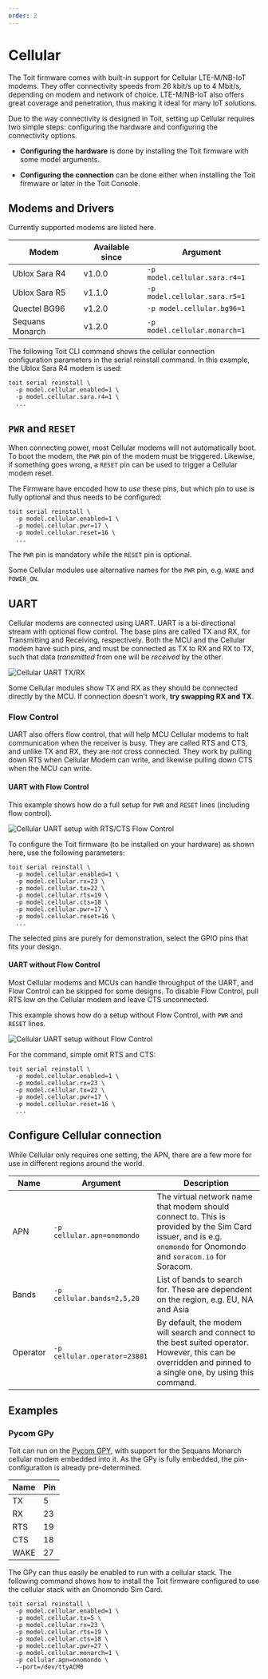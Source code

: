 ```yaml
---
order: 2
---
```




# Cellular

The Toit firmware comes with built-in support for Cellular LTE-M/NB-IoT modems. They offer connectivity speeds from 26 kbit/s up to 4 Mbit/s, depending on modem and network of choice.
LTE-M/NB-IoT also offers great coverage and penetration, thus making it ideal for many IoT solutions.

Due to the way connectivity is designed in Toit, setting up Cellular requires two simple steps: configuring the hardware and configuring the connectivity options.

  * **Configuring the hardware** is done by installing the Toit firmware with some model arguments.

  * **Configuring the connection** can be done either when installing the Toit firmware or later in the Toit Console.

## Modems and Drivers

Currently supported modems are listed here.

| Modem | Available since | Argument |
| --- | --- | --- |
| Ublox Sara R4 | v1.0.0 | `-p model.cellular.sara.r4=1` |
| Ublox Sara R5 | v1.1.0 | `-p model.cellular.sara.r5=1` |
| Quectel BG96  | v1.2.0 | `-p model.cellular.bg96=1` |
| Sequans Monarch  | v1.2.0 | `-p model.cellular.monarch=1` |

The following Toit CLI command shows the cellular connection configuration parameters in the serial reinstall command. In this example, the Ublox Sara R4 modem is used:

```shell
toit serial reinstall \
  -p model.cellular.enabled=1 \
  -p model.cellular.sara.r4=1 \
  ...
```

## `PWR` and `RESET`

When connecting power, most Cellular modems will not automatically boot. To boot the modem, the `PWR` pin of the modem must be triggered. Likewise, if something goes wrong, a `RESET` pin can be used to trigger a Cellular modem reset.

The Firmware have encoded how to *use* these pins, but which pin to use is fully optional and thus needs to be configured:

```shell
toit serial reinstall \
  -p model.cellular.enabled=1 \
  -p model.cellular.pwr=17 \
  -p model.cellular.reset=16 \
  ...
```

The `PWR` pin is mandatory while the `RESET` pin is optional.

<Note type="info">

Some Cellular modules use alternative names for the `PWR` pin, e.g. `WAKE` and `POWER_ON`.

</Note>

## UART

Cellular modems are connected using UART. UART is a bi-directional stream with optional flow control. The base pins are called TX and RX, for Transmitting and Receiving, respectively.
Both the MCU and the Cellular modem have such pins, and must be connected as TX to RX and RX to TX, such that data *transmitted* from one will be *received* by the other.

<img src={CellularUart} alt="Cellular UART TX/RX" />

<Note type="info">

Some Cellular modules show TX and RX as they should be connected directly by the MCU. If connection doesn't work, **try swapping RX and TX**.

</Note>

### Flow Control

UART also offers flow control, that will help MCU Cellular modems to halt communication when the receiver is busy. They are called RTS and CTS,
and unlike TX and RX, they are *not* cross connected. They work by pulling down RTS when Cellular Modem can write, and likewise pulling down CTS when the MCU can write.

#### UART with Flow Control

This example shows how do a full setup for `PWR` and `RESET` lines (including flow control).

<img src={CellularUartFlowControl} alt="Cellular UART setup with RTS/CTS Flow Control" />


To configure the Toit firmware (to be installed on your hardware) as shown here, use the following parameters:

```shell
toit serial reinstall \
  -p model.cellular.enabled=1 \
  -p model.cellular.rx=23 \
  -p model.cellular.tx=22 \
  -p model.cellular.rts=19 \
  -p model.cellular.cts=18 \
  -p model.cellular.pwr=17 \
  -p model.cellular.reset=16 \
  ...
```

<Note type="info">

The selected pins are purely for demonstration, select the GPIO pins that fits your design.

</Note>

#### UART without Flow Control

Most Cellular modems and MCUs can handle throughput of the UART, and Flow Control can be skipped for some designs. To disable Flow Control,
pull RTS low on the Cellular modem and leave CTS unconnected.

This example shows how do a setup without Flow Control, with `PWR` and `RESET` lines.

<img src={CellularUartNoFlowControl} alt="Cellular UART setup without Flow Control" />

For the command, simple omit RTS and CTS:

```shell
toit serial reinstall \
  -p model.cellular.enabled=1 \
  -p model.cellular.rx=23 \
  -p model.cellular.tx=22 \
  -p model.cellular.pwr=17 \
  -p model.cellular.reset=16 \
  ...
```

## Configure Cellular connection

While Cellular only requires one setting, the APN, there are a few more for use in different regions around the world.

| Name | Argument | Description |
| --- | --- | --- |
| APN | `-p cellular.apn=onomondo` | The virtual network name that modem should connect to. This is provided by the Sim Card issuer, and is e.g. `onomondo` for Onomondo and `soracom.io` for Soracom. |
| Bands | `-p cellular.bands=2,5,20` | List of bands to search for. These are dependent on the region, e.g. EU, NA and Asia |
| Operator | `-p cellular.operator=23801` | By default, the modem will search and connect to the best suited operator. However, this can be overridden and pinned to a single one, by using this command. |


## Examples

### Pycom GPy

Toit can run on the [Pycom GPY](https://docs.pycom.io/datasheets/development/gpy/), with support for the Sequans Monarch cellular modem embedded into it.
As the GPy is fully embedded, the pin-configuration is already pre-determined.

| Name | Pin |
| --- | --- |
| TX | 5 |
| RX | 23 |
| RTS | 19 |
| CTS | 18 |
| WAKE | 27 |

The GPy can thus easily be enabled to run with a cellular stack. The following command shows how to install the Toit firmware configured to use the cellular stack with an Onomondo Sim Card.


```shell
toit serial reinstall \
  -p model.cellular.enabled=1 \
  -p model.cellular.tx=5 \
  -p model.cellular.rx=23 \
  -p model.cellular.rts=19 \
  -p model.cellular.cts=18 \
  -p model.cellular.pwr=27 \
  -p model.cellular.monarch=1 \
  -p cellular.apn=onomondo \
  --port=/dev/ttyACM0
```
